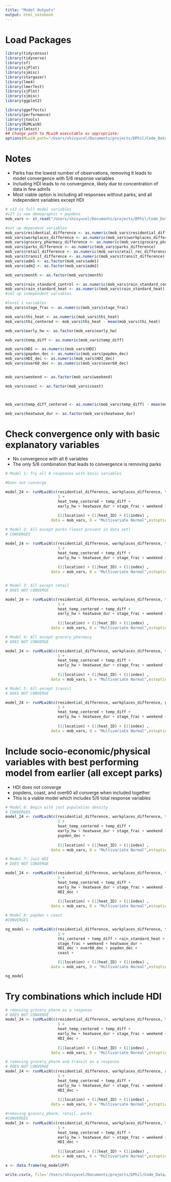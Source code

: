 ```yaml
---
title: "Model Outputs"
output: html_notebook
---
```

# Load Packages
```r
library(tidycensus)
library(tidyverse)
library(sf)
library(sjPlot)
library(sjmisc)
library(stargazer)
library(lme4)
library(lmerTest)
library(sjPlot)
library(sjmisc)
library(ggplot2)

library(ggeffects)
library(performance)
library(jtools)
library(R2MLwiN)
library(lmtest)
## Change path to MLwiN executable as appropriate:
options(MLwiN_path="/Users/shivyucel/Documents/projects/DPhil/Code_Data/mlwin/mlnscript")
```

# Notes
* Parks has the lowest number of observations, removing it leads to model convergence with 5/6 response variables
* Including HDI leads to no convergence, likely due to concentration of data in few adm1s
* Most viable option is including all responses without parks, and all independent variables except HDI


```r
# v12 is full model variables
#v17 is new demographic + popdens
mob_vars <- st_read("/Users/shivyucel/Documents/projects/DPhil/Code_Data/data/paper2/nigeria/thi_mobility_heat_w_vars_90_4SD_precip.csv")

#set up dependent variables
mob_vars$residential_difference <- as.numeric(mob_vars$residential_difference)
mob_vars$workplaces_difference <- as.numeric(mob_vars$workplaces_difference)
mob_vars$grocery_pharmacy_difference <- as.numeric(mob_vars$grocery_pharm_difference)
mob_vars$parks_difference <- as.numeric(mob_vars$parks_difference)
mob_vars$retail_difference <- as.numeric(mob_vars$retail_rec_difference)
mob_vars$transit_difference <- as.numeric(mob_vars$transit_difference)
mob_vars$adm1 <- as.factor(mob_vars$adm1)
mob_vars$adm2 <- as.factor(mob_vars$adm2)

mob_vars$month <- as.factor(mob_vars$month)

mob_vars$rain_standard_control <- as.numeric(mob_vars$rain_standard_control)
mob_vars$rain_standard_heat <- as.numeric(mob_vars$rain_standard_heat)
#set up independent variables

#level 1 variables
mob_vars$stage_frac <- as.numeric(mob_vars$stage_frac)

mob_vars$thi_heat <- as.numeric(mob_vars$thi_heat)
mob_vars$thi_centered <- mob_vars$thi_heat - mean(mob_vars$thi_heat)

mob_vars$early_hw <- as.factor(mob_vars$early_hw)

mob_vars$temp_diff <- as.numeric(mob_vars$temp_diff)

mob_vars$HDI <- as.numeric(mob_vars$HDI)
mob_vars$popden_dec <- as.numeric(mob_vars$popden_dec)
mob_vars$HDI_dec <- as.numeric(mob_vars$HDI_dec)
mob_vars$over60_dec <- as.numeric(mob_vars$over60_dec)


mob_vars$weekend <- as.factor(mob_vars$weekend)

mob_vars$coast <- as.factor(mob_vars$coast)



mob_vars$temp_diff_centered <- as.numeric(mob_vars$temp_diff) - mean(mob_vars$temperature_2m_heat)

mob_vars$heatwave_dur <- as.factor(mob_vars$heatwave_dur)


```

# Check convergence only with basic explanatory variables
* No convergence with all 6 variables
* The only 5/6 combination that leads to convergence is removing parks

```r
# Model 1: Try all 6 responses with basic variables

#Does not converge

model_24 <- runMLwiN(c(residential_difference, workplaces_difference, transit_difference, grocery_pharmacy_difference, retail_difference, parks_difference) ~  
                       1 +
                       heat_temp_centered + temp_diff + 
                       early_hw + heatwave_dur + stage_frac + weekend +
                       
                       (1|location) + (1|heat_ID) + (1|index) ,
                    data = mob_vars, D = "Multivariate Normal",estoptions = list(sort.ignore=TRUE, resi.store=TRUE, maxiter = 30)  )

```

```r

# Model 2: All except parks (least present in data set)
# CONVERGES

model_24 <- runMLwiN(c(residential_difference, workplaces_difference, transit_difference, grocery_pharmacy_difference, retail_difference) ~  
                       1 +
                       heat_temp_centered + temp_diff + 
                       early_hw + heatwave_dur + stage_frac + weekend +
                       
                       (1|location) + (1|heat_ID) + (1|index) ,
                    data = mob_vars, D = "Multivariate Normal",estoptions = list(sort.ignore=TRUE, resi.store=TRUE, maxiter = 30)  )



```


```r
# Model 3: All except retail 
# DOES NOT CONVERGE

model_24 <- runMLwiN(c(residential_difference, workplaces_difference, transit_difference, grocery_pharmacy_difference, parks_difference) ~  
                       1 +
                       heat_temp_centered + temp_diff + 
                       early_hw + heatwave_dur + stage_frac + weekend +
                       
                       (1|location) + (1|heat_ID) + (1|index) ,
                    data = mob_vars, D = "Multivariate Normal",estoptions = list(sort.ignore=TRUE, resi.store=TRUE, maxiter = 30)  )


```


```r
# Model 4: All except grocery_pharmacy 
# DOES NOT CONVERGE

model_24 <- runMLwiN(c(residential_difference, workplaces_difference, transit_difference, retail_difference, parks_difference) ~  
                       1 +
                       heat_temp_centered + temp_diff + 
                       early_hw + heatwave_dur + stage_frac + weekend +
                       
                       (1|location) + (1|heat_ID) + (1|index) ,
                    data = mob_vars, D = "Multivariate Normal",estoptions = list(sort.ignore=TRUE, resi.store=TRUE, maxiter = 30)  )

```


```r
# Model 5: All except transit 
# DOES NOT CONVERGE

model_24 <- runMLwiN(c(residential_difference, workplaces_difference, grocery_pharmacy_difference, retail_difference, parks_difference) ~  
                       1 +
                       heat_temp_centered + temp_diff + 
                       early_hw + heatwave_dur + stage_frac + weekend +
                       
                       (1|location) + (1|heat_ID) + (1|index) ,
                    data = mob_vars, D = "Multivariate Normal",estoptions = list(sort.ignore=TRUE, resi.store=TRUE, maxiter = 30)  )

```


# Include socio-economic/physical variables with best performing model from earlier (all except parks)
* HDI does not converge
* popdens, coast, and over60 all converge when included together
* This is a viable model which includes 5/6 total response variables

```r
# Model 6: Begin with just population density
# CONVERGES
model_24 <- runMLwiN(c(residential_difference, workplaces_difference, transit_difference,  grocery_pharmacy_difference, retail_difference) ~  
                       1 +
                       heat_temp_centered + temp_diff + 
                       early_hw + heatwave_dur + stage_frac + weekend +
                       popden_dec +
                       
                       (1|location) + (1|heat_ID) + (1|index) ,
                    data = mob_vars, D = "Multivariate Normal",estoptions = list(sort.ignore=TRUE, resi.store=TRUE, maxiter = 30)  )

```

```r
# Model 7: Just HDI
# DOES NOT CONVERGE

model_24 <- runMLwiN(c(residential_difference, workplaces_difference, transit_difference,  grocery_pharmacy_difference, retail_difference) ~  
                       1 +
                       heat_temp_centered + temp_diff + 
                       early_hw + heatwave_dur + stage_frac + weekend +
                       HDI_dec +
                       
                       (1|location) + (1|heat_ID) + (1|index) ,
                    data = mob_vars, D = "Multivariate Normal",estoptions = list(sort.ignore=TRUE, resi.store=TRUE, maxiter = 30)  )

```

```r
# Model 8: popden + coast
#CONVERGES

ng_model <- runMLwiN(c(residential_difference, workplaces_difference, transit_difference, grocery_pharmacy_difference, retail_difference) ~  
                       1 +
                       thi_centered + temp_diff + rain_standard_heat + rain_standard_control +
                       stage_frac + weekend + heatwave_dur +
                       HDI_dec + over60_dec + popden_dec +
                       coast +

                       (1|location) + (1|heat_ID) + (1|index) ,
                    data = mob_vars, D = "Multivariate Normal",estoptions = list(sort.ignore=TRUE, resi.store=TRUE, maxiter = 50)  )

```
```r
ng_model
```


# Try combinations which include HDI
```r
# removing grocery_pharm as a response 
# DOES NOT CONVERGE
model_24 <- runMLwiN(c(residential_difference, workplaces_difference, transit_difference, retail_difference) ~  
                       1 +
                       heat_temp_centered + temp_diff + 
                       early_hw + heatwave_dur + stage_frac + weekend +
                       HDI_dec +
                       
                       (1|location) + (1|heat_ID) + (1|index) ,
                    data = mob_vars, D = "Multivariate Normal",estoptions = list(sort.ignore=TRUE, resi.store=TRUE, maxiter = 30)  )
```

```r
# removing grocery_pharm and transit as a response 
# DOES NOT CONVERGE
model_24 <- runMLwiN(c(residential_difference, workplaces_difference, retail_difference) ~  
                       1 +
                       heat_temp_centered + temp_diff + 
                       early_hw + heatwave_dur + stage_frac + weekend +
                       HDI_dec +
                       
                       (1|location) + (1|heat_ID) + (1|index) ,
                    data = mob_vars, D = "Multivariate Normal",estoptions = list(sort.ignore=TRUE, resi.store=TRUE, maxiter = 30)  )
```

```r
#removing grocery_pharm, retail, parks
#CONVERGES
model_24 <- runMLwiN(c(residential_difference, workplaces_difference, transit_difference) ~  
                       1 +
                       heat_temp_centered + temp_diff + 
                       early_hw + heatwave_dur + stage_frac + weekend +
                       HDI_dec +
                       
                       (1|location) + (1|heat_ID) + (1|index) ,
                    data = mob_vars, D = "Multivariate Normal",estoptions = list(sort.ignore=TRUE, resi.store=TRUE, maxiter = 30)  )
```



```r
x <- data.frame(ng_model@FP)

write.csv(x, file='/Users/shivyucel/Documents/projects/DPhil/Code_Data/data/regression/THI_nigeria_params_4SD_precip.csv')
```



